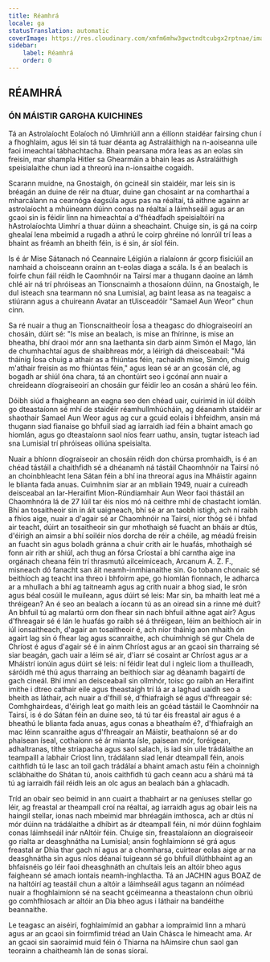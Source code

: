 ```yaml
---
title: Réamhrá
locale: ga
statusTranslation: automatic
coverImage: https://res.cloudinary.com/xmfm6mhw3gwctndtcubgx2rptnae/image/upload/v1741354450/small_cover_tratado_esoterico_de_astrologia_hermetica_6210a35442.webp
sidebar:
    label: Réamhrá
    order: 0
---
```

## RÉAMHRÁ

### ÓN MÁISTIR GARGHA KUICHINES

Tá an Astrolaíocht Eolaíoch nó Uimhriúil ann a éilíonn staidéar fairsing chun í a fhoghlaim, agus léi sin tá tuar déanta ag Astraláithigh na n-aoiseanna uile faoi imeachtaí tábhachtacha. Bhain pearsana móra leas as an eolas sin freisin, mar shampla Hitler sa Ghearmáin a bhain leas as Astraláithigh speisialaithe chun iad a threorú ina n-ionsaithe cogaidh.

Scarann muidne, na Gnostaigh, ón gcineál sin staidéir, mar leis sin is bréagán an duine de réir na dtuar, duine gan chosaint ar na comharthaí a mharcálann na cearnóga éagsúla agus pas na réaltaí, tá aithne againn ar astrolaíocht a mhúineann dúinn conas na réaltaí a láimhseáil agus ar an gcaoi sin is féidir linn na himeachtaí a d'fhéadfadh speisialtóirí na hAstrolaíochta Uimhrí a thuar dúinn a sheachaint. Chuige sin, is gá na coirp ghealaí lena mbeimid a rugadh a athrú le coirp ghréine nó lonrúil trí leas a bhaint as fréamh an bheith féin, is é sin, ár síol féin.

Is é ár Mise Sátanach nó Ceannaire Léigiún a rialaíonn ár gcorp fisiciúil an namhaid a choisceann orainn an t-eolas diaga a scála. Is é an bealach is foirfe chun fáil réidh le Caomhnóir na Tairsí mar a thugann daoine an lámh chlé air ná trí phróiseas an Tionscnaimh a thosaíonn dúinn, na Gnostaigh, le dul isteach sna tearmann nó sna Lumisial, ag baint leasa as na teagaisc a stiúrann agus a chuireann Avatar an tUisceadóir "Samael Aun Weor" chun cinn.

Sa ré nuair a thug an Tionscnaitheoir Íosa a theagasc do dhíograiseoirí an chosáin, dúirt sé: "Is mise an bealach, is mise an fhírinne, is mise an bheatha, bhí draoi mór ann sna laethanta sin darb ainm Simón el Mago, lán de chumhachtaí agus de shaibhreas mór, a léirigh dá dheisceabail: "Má tháinig Íosa chuig a athair as a fhiúntas féin, rachaidh mise, Simón, chuig m'athair freisin as mo fhiúntas féin," agus lean sé ar an gcosán clé, ag bogadh ar shiúl óna chara, tá an chontúirt seo i gcónaí ann nuair a chreideann díograiseoirí an chosáin gur féidir leo an cosán a shárú leo féin.

Dóibh siúd a fhaigheann an eagna seo den chéad uair, cuirimid in iúl dóibh go dteastaíonn sé mhí de staidéir réamhullmhúcháin, ag déanamh staidéir ar shaothair Samael Aun Weor agus ag cur a gcuid eolais i bhfeidhm, ansin má thugann siad fianaise go bhfuil siad ag iarraidh iad féin a bhaint amach go hiomlán, agus go dteastaíonn saol níos fearr uathu, ansin, tugtar isteach iad sna Lumisial trí phróiseas oiliúna speisialta.

Nuair a bhíonn díograiseoir an chosáin réidh don chúrsa promhaidh, is é an chéad tástáil a chaithfidh sé a dhéanamh ná tástáil Chaomhnóir na Tairsí nó an choinbhleacht lena Sátan féin a bhí ina threoraí agus ina Mháistir againn le blianta fada anuas. Cuimhním siar ar an mbliain 1949, nuair a cuireadh deisceabal an Iar-Heraifint Mion-Rúndiamhair Aun Weor faoi thástáil an Chaomhnóra lá de 27 Iúil tar éis níos mó ná ceithre mhí de chastacht iomlán. Bhí an tosaitheoir sin in áit uaigneach, bhí sé ar an taobh istigh, ach ní raibh a fhios aige, nuair a d'agair sé ar Chaomhnóir na Tairsí, níor thóg sé i bhfad air teacht, dúirt an tosaitheoir sin gur mhothaigh sé fuacht an bháis ar dtús, d'éirigh an aimsir a bhí soiléir níos dorcha de réir a chéile, ag méadú freisin an fuacht sin agus boladh gránna a chuir crith air le huafás, mhothaigh sé fonn air rith ar shiúl, ach thug an fórsa Críostaí a bhí carntha aige ina orgánach cheana féin trí thrasmutú ailceimiceach, Arcanum A. Z. F., misneach dó fanacht san áit neamh-inmhianaithe sin. Go tobann chonaic sé beithíoch ag teacht ina threo i bhfoirm ape, go hiomlán fionnach, le adharca ar a mhullach a bhí ag taitneamh agus ag crith nuair a bhog siad, le srón agus béal cosúil le muileann, agus dúirt sé leis: Mar sin, ba mhaith leat mé a thréigean? An é seo an bealach a íocann tú as an oiread sin a rinne mé duit? An bhfuil tú ag malartú orm don fhear sin nach bhfuil aithne agat air? Agus d'fhreagair sé é lán le huafás go raibh sé á thréigean, léim an beithíoch air in iúl ionsaitheach, d'agair an tosaitheoir é, ach níor tháinig aon mhaith ón agairt lag sin ó fhear lag agus scanraithe, ach chuimhnigh sé gur Chela de Chríost é agus d'agair sé é in ainm Chríost agus ar an gcaoi sin tharraing sé siar beagán, gach uair a léim sé air, d'iarr sé cosaint ar Chríost agus ar a Mháistrí ionúin agus dúirt sé leis: ní féidir leat dul i ngleic liom a thuilleadh, sáróidh mé thú agus tharraing an beithíoch siar ag déanamh bagairtí de gach cineál. Bhí imní an deisceabail sin ollmhór, toisc go raibh an Heraifint imithe i dtreo cathair eile agus theastaigh trí lá ar a laghad uaidh seo a bheith as láthair, ach nuair a d'fhill sé, d'fhiafraigh sé agus d'fhreagair sé: Comhghairdeas, d'éirigh leat go maith leis an gcéad tástáil le Caomhnóir na Tairsí, is é do Sátan féin an duine seo, tá tú tar éis freastal air agus é a bheathú le blianta fada anuas, agus conas a bheathaím é?, d'fhiafraigh an mac léinn scanraithe agus d'fhreagair an Máistir, beathaíonn sé ar do phaisean íseal, cothaíonn sé ár mianta ísle, paisean mór, foréigean, adhaltranas, tithe striapacha agus saol salach, is iad sin uile trádálaithe an teampaill a labhair Críost linn, trádálann siad lenár dteampall féin, anois caithfidh tú le lasc an toil gach trádálaí a bhaint amach astu féin a choinnigh sclábhaithe do Shátan tú, anois caithfidh tú gach ceann acu a shárú má tá tú ag iarraidh fáil réidh leis an olc agus an bealach bán a ghlacadh.

Tríd an obair seo beimid in ann cuairt a thabhairt ar na geniuses stellar go léir, ag freastal ar theampall croí na réaltaí, ag iarraidh agus ag obair leis na haingil stellar, ionas nach mbeimid mar bhréagáin imthosca, ach ar dtús ní mór dúinn na trádálaithe a dhíbirt as ár dteampall féin, ní mór dúinn foghlaim conas láimhseáil inár nAltóir féin. Chuige sin, freastalaíonn an díograiseoir go rialta ar deasghnátha na Lumisial; ansin foghlaimíonn sé grá agus freastal ar Dhia thar gach ní agus ar a chomharsa, cuirtear eolas aige ar na deasghnátha sin agus níos déanaí tuigeann sé go bhfuil dlúthbhaint ag an bhfaisnéis go léir faoi dheasghnáth an chultais leis an altóir bheo agus faigheann sé amach iontais neamh-inghlactha. Tá an JACHIN agus BOAZ de na haltóirí ag teastáil chun a altóir a láimhseáil agus tagann an nóiméad nuair a fhoghlaimíonn sé na seacht gcéimeanna a theastaíonn chun oibriú go comhfhiosach ar altóir an Dia bheo agus i láthair na bandéithe beannaithe.

Le teagasc an aiséirí, foghlaimímid an gabhar a iompraímid linn a mharú agus ar an gcaoi sin foirmfimid tréad an Uain Chásca le himeacht ama. Ar an gcaoi sin saoraimid muid féin ó Thiarna na hAimsire chun saol gan teorainn a chaitheamh lán de sonas síoraí.

